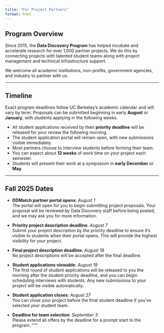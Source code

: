 ```yaml
---
title: "For Project Partners"
format: html
---
```


## Program Overview

Since 2015, the **Data Discovery Program** has helped incubate and accelerate research for over 1,000 partner projects. We do this by connecting projects with talented student teams along with project management and technical infrastructure support. 

We welcome all academic institutions, non-profits, government agencies, and industry to partner with us.

---

## Timeline

Exact program deadlines follow UC Berkeley’s academic calendar and will vary by term. Proposals can be submitted beginning in early **August** or **January**, with students applying in the following weeks. 

- All student applications received by their **priority deadline** will be released for your review the following morning.
- The student application portal will remain open, with new submissions visible immediately.
- Most partners choose to interview students before forming their team.
- You can expect about **12 weeks** of work time on your project each semester.
- Students will present their work at a symposium in **early December** or **May**.

---

## Fall 2025 Dates

- **DDMatch partner portal opens**: *August 1*  
  The portal will open for you to begin submitting project proposals. Your proposal will be reviewed by Data Discovery staff before being posted, and we may ask you for more information.

- **Priority project description deadline**: *August 7*  
  Submit your project description by the priority deadline to ensure it's visible to students when their portal opens. This will provide the highest visibility for your project.

- **Final project description deadline**: *August 18*  
  No project descriptions will be accepted after the final deadline.

- **Student applications viewable**: *August 19*  
  The first round of student applications will be released to you the morning after the student priority deadline, and you can begin scheduling interviews with students. Any new submissions to your project will be visible automatically.

- **Student application closes**: *August 27*  
  You can close your project before the final student deadline if you've selected your student team.

- **Deadline for team selection**: *September 3*  
  Please extend all offers by the deadline for a prompt start to the program.
"""